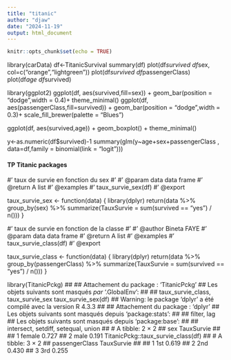 ```yaml
---
title: "titanic"
author: "djaw"
date: "2024-11-19"
output: html_document
---
```


```r
knitr::opts_chunk$set(echo = TRUE)
```
library(carData)
df<-TitanicSurvival
summary(df)
plot(df$survived~df$sex, col=c("orange","lightgreen"))
plot(df$survived~df$passengerClass)
plot(df$age~df$survived)

library(ggplot2)
ggplot(df, aes(survived,fill=sex)) +
  geom_bar(position = "dodge",width = 0.4)+
  theme_minimal()
  ggplot(df, aes(passengerClass,fill=survived)) +
  geom_bar(position = "dodge",width = 0.3)+
  scale_fill_brewer(palette = "Blues")
  
  ggplot(df, aes(survived,age)) +
  geom_boxplot() +
  theme_minimal()
  
  y<-as.numeric(df$survived)-1
summary(glm(y~age+sex+passengerClass , data=df,family = binomial(link = "logit")))


#### TP Titanic packages

#' taux de survie en fonction du sex
#'
#' @param data data frame
#' @return A list
#' @examples
#' taux_survie_sex(df)
#' @export

taux_survie_sex <- function(data) {
  library(dplyr)
  return(data %>%
    group_by(sex) %>%
    summarize(TauxSurvie = sum(survived == "yes") / n()))
}




######################
######################

#' taux de survie en fonction de la classe
#' 
#' @author Bineta FAYE
#' @param data data frame
#' @return A list
#' @examples
#' taux_survie_class(df)
#' @export

taux_survie_class <- function(data) {
  library(dplyr)
  return(data %>%
           group_by(passengerClass) %>%
           summarize(TauxSurvie = sum(survived == "yes") / n()))
}


library(TitanicPckg)
## 
## Attachement du package : 'TitanicPckg'
## Les objets suivants sont masqués _par_ '.GlobalEnv':
## 
##     taux_survie_class, taux_survie_sex
taux_survie_sex(df)
## Warning: le package 'dplyr' a été compilé avec la version R 4.3.3
## 
## Attachement du package : 'dplyr'
## Les objets suivants sont masqués depuis 'package:stats':
## 
##     filter, lag
## Les objets suivants sont masqués depuis 'package:base':
## 
##     intersect, setdiff, setequal, union
## # A tibble: 2 × 2
##   sex    TauxSurvie
##   <fct>       <dbl>
## 1 female      0.727
## 2 male        0.191
TitanicPckg::taux_survie_class(df)
## # A tibble: 3 × 2
##   passengerClass TauxSurvie
##   <fct>               <dbl>
## 1 1st                 0.619
## 2 2nd                 0.430
## 3 3rd                 0.255